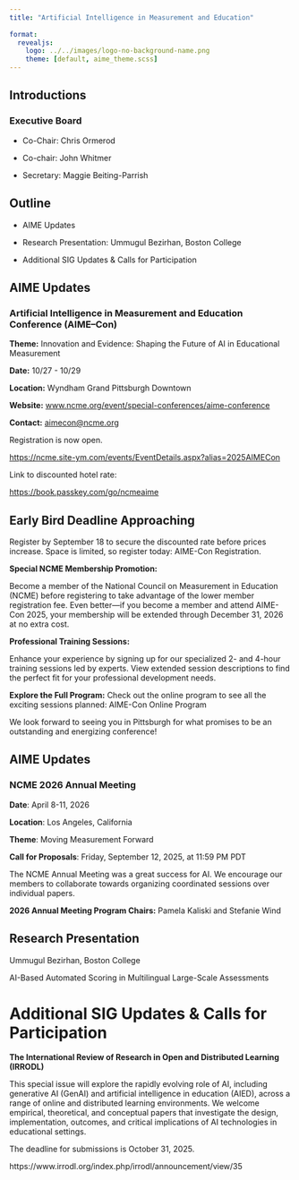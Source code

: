 ```yaml
---
title: "Artificial Intelligence in Measurement and Education"
 
format: 
  revealjs:
    logo: ../../images/logo-no-background-name.png
    theme: [default, aime_theme.scss]
---
```


## Introductions

### Executive Board

-   Co-Chair: Chris Ormerod

-   Co-chair: John Whitmer

-   Secretary: Maggie Beiting-Parrish

## Outline

-   AIME Updates

-   Research Presentation: Ummugul Bezirhan, Boston College

-   Additional SIG Updates & Calls for Participation

## AIME Updates

### Artificial Intelligence in Measurement and Education Conference (AIME–Con)

**Theme:** Innovation and Evidence: Shaping the Future of AI in Educational Measurement

**Date:** 10/27 - 10/29

**Location:** Wyndham Grand Pittsburgh Downtown

**Website:** [www.ncme.org/event/special-conferences/aime-conference](https://www.ncme.org/event/special-conferences/aime-conference)

**Contact:** [aimecon\@ncme.org](mailto:aimecon@ncme.org)

Registration is now open.

<https://ncme.site-ym.com/events/EventDetails.aspx?alias=2025AIMECon>

Link to discounted hotel rate:

<https://book.passkey.com/go/ncmeaime>

## Early Bird Deadline Approaching

Register by September 18 to secure the discounted rate before prices increase. Space is limited, so register today: AIME-Con Registration.

**Special NCME Membership Promotion:**

Become a member of the National Council on Measurement in Education (NCME) before registering to take advantage of the lower member registration fee. Even better—if you become a member and attend AIME-Con 2025, your membership will be extended through December 31, 2026 at no extra cost.

**Professional Training Sessions:**

Enhance your experience by signing up for our specialized 2- and 4-hour training sessions led by experts. View extended session descriptions to find the perfect fit for your professional development needs.

**Explore the Full Program:** Check out the online program to see all the exciting sessions planned: AIME-Con Online Program

We look forward to seeing you in Pittsburgh for what promises to be an outstanding and energizing conference!

## AIME Updates

### NCME 2026 Annual Meeting

**Date**: April 8-11, 2026

**Location**: Los Angeles, California

**Theme**: Moving Measurement Forward

**Call for Proposals**: Friday, September 12, 2025, at 11:59 PM PDT

The NCME Annual Meeting was a great success for AI. We encourage our members to collaborate towards organizing coordinated sessions over individual papers.

**2026 Annual Meeting Program Chairs:** Pamela Kaliski and Stefanie Wind

## Research Presentation

Ummugul Bezirhan, Boston College

AI-Based Automated Scoring in Multilingual Large-Scale Assessments

# Additional SIG Updates & Calls for Participation

**The International Review of Research in Open and Distributed Learning (IRRODL)**

This special issue will explore the rapidly evolving role of AI, including generative AI (GenAI) and artificial intelligence in education (AIED), across a range of online and distributed learning environments. We welcome empirical, theoretical, and conceptual papers that investigate the design, implementation, outcomes, and critical implications of AI technologies in educational settings.

The deadline for submissions is October 31, 2025.

https://www.irrodl.org/index.php/irrodl/announcement/view/35

